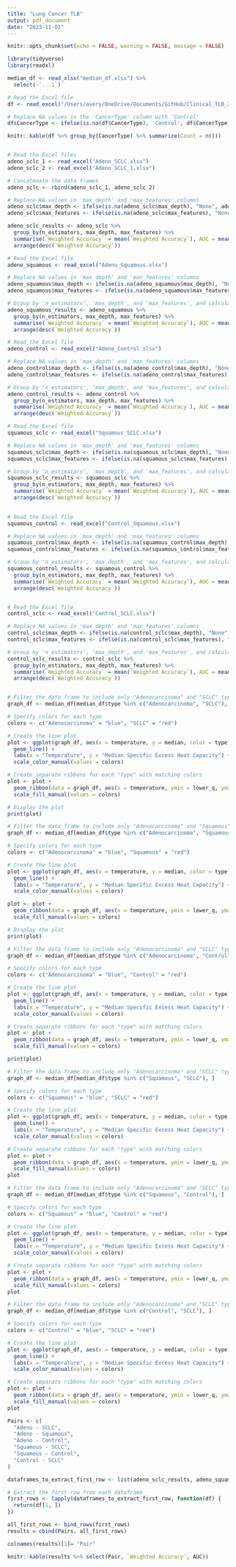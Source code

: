 ```yaml
---
title: "Lung Cancer TLB"
output: pdf_document
date: "2023-11-01"
---
```


```r
knitr::opts_chunk$set(echo = FALSE, warning = FALSE, message = FALSE)

library(tidyverse)
library(readxl)
```


```r
median_df <- read_xlsx("median_df.xlsx") %>% 
  select(-`...1`)


```

```r

# Read the Excel file
df <- read_excel("/Users/avery/OneDrive/Documents/GitHub/Clinical_TLB_2023-2024/lung_cancer_tlb.xlsx")

# Replace NA values in the 'CancerType' column with 'Control'
df$CancerType <- ifelse(is.na(df$CancerType), 'Control', df$CancerType)

knitr::kable(df %>% group_by(CancerType) %>% summarize(Count = n()))


# Read the Excel files
adeno_sclc_1 <- read_excel("Adeno_SCLC.xlsx")
adeno_sclc_2 <- read_excel("Adeno_SCLC_1.xlsx")

# Concatenate the data frames
adeno_sclc <- rbind(adeno_sclc_1, adeno_sclc_2)

# Replace NA values in 'max_depth' and 'max_features' columns
adeno_sclc$max_depth <- ifelse(is.na(adeno_sclc$max_depth), "None", adeno_sclc$max_depth)
adeno_sclc$max_features <- ifelse(is.na(adeno_sclc$max_features), "None", adeno_sclc$max_features)

adeno_sclc_results <- adeno_sclc %>%
  group_by(n_estimators, max_depth, max_features) %>%
  summarise(`Weighted Accuracy` = mean(`Weighted Accuracy`), AUC = mean(AUC)) %>% 
  arrange(desc(`Weighted Accuracy`))

# Read the Excel file
adeno_squamous <- read_excel("Adeno_Squamous.xlsx")

# Replace NA values in 'max_depth' and 'max_features' columns
adeno_squamous$max_depth <- ifelse(is.na(adeno_squamous$max_depth), "None", adeno_squamous$max_depth)
adeno_squamous$max_features <- ifelse(is.na(adeno_squamous$max_features), "None", adeno_squamous$max_features)

# Group by 'n_estimators', 'max_depth', and 'max_features', and calculate mean
adeno_squamous_results <- adeno_squamous %>%
  group_by(n_estimators, max_depth, max_features) %>%
  summarise(`Weighted Accuracy` = mean(`Weighted Accuracy`), AUC = mean(AUC)) %>% 
  arrange(desc(`Weighted Accuracy`))

# Read the Excel file
adeno_control <- read_excel("Adeno_Control.xlsx")

# Replace NA values in 'max_depth' and 'max_features' columns
adeno_control$max_depth <- ifelse(is.na(adeno_control$max_depth), "None", adeno_control$max_depth)
adeno_control$max_features <- ifelse(is.na(adeno_control$max_features), "None", adeno_control$max_features)

# Group by 'n_estimators', 'max_depth', and 'max_features', and calculate mean
adeno_control_results <- adeno_control %>%
  group_by(n_estimators, max_depth, max_features) %>%
  summarise(`Weighted Accuracy` = mean(`Weighted Accuracy`), AUC = mean(AUC)) %>% 
  arrange(desc(`Weighted Accuracy`))

# Read the Excel file
squamous_sclc <- read_excel("Squamous_SCLC.xlsx")

# Replace NA values in 'max_depth' and 'max_features' columns
squamous_sclc$max_depth <- ifelse(is.na(squamous_sclc$max_depth), "None", squamous_sclc$max_depth)
squamous_sclc$max_features <- ifelse(is.na(squamous_sclc$max_features), "None", squamous_sclc$max_features)

# Group by 'n_estimators', 'max_depth', and 'max_features', and calculate mean
squamous_sclc_results <- squamous_sclc %>%
  group_by(n_estimators, max_depth, max_features) %>%
  summarise(`Weighted Accuracy` = mean(`Weighted Accuracy`), AUC = mean(AUC)) %>% 
  arrange(desc(`Weighted Accuracy`))

          
# Read the Excel file
squamous_control <- read_excel("Control_Squamous.xlsx")

# Replace NA values in 'max_depth' and 'max_features' columns
squamous_control$max_depth <- ifelse(is.na(squamous_control$max_depth), "None", squamous_control$max_depth)
squamous_control$max_features <- ifelse(is.na(squamous_control$max_features), "None", squamous_control$max_features)

# Group by 'n_estimators', 'max_depth', and 'max_features', and calculate mean
squamous_control_results <- squamous_control %>%
  group_by(n_estimators, max_depth, max_features) %>%
  summarise(`Weighted Accuracy` = mean(`Weighted Accuracy`), AUC = mean(AUC)) %>% 
  arrange(desc(`Weighted Accuracy`))


# Read the Excel file
control_sclc <- read_excel("Control_SCLC.xlsx")

# Replace NA values in 'max_depth' and 'max_features' columns
control_sclc$max_depth <- ifelse(is.na(control_sclc$max_depth), "None", control_sclc$max_depth)
control_sclc$max_features <- ifelse(is.na(control_sclc$max_features), "None", control_sclc$max_features)

# Group by 'n_estimators', 'max_depth', and 'max_features', and calculate mean
control_sclc_results <- control_sclc %>%
  group_by(n_estimators, max_depth, max_features) %>%
  summarise(`Weighted Accuracy` = mean(`Weighted Accuracy`), AUC = mean(AUC)) %>% 
  arrange(desc(`Weighted Accuracy`))



```





```r
# Filter the data frame to include only "Adenocarcinoma" and "SCLC" types
graph_df <- median_df[median_df$type %in% c("Adenocarcinoma", "SCLC"), ]

# Specify colors for each type
colors <- c("Adenocarcinoma" = "blue", "SCLC" = "red")

# Create the line plot
plot <- ggplot(graph_df, aes(x = temperature, y = median, color = type)) +
  geom_line() +
  labs(x = "Temperature", y = "Median Specific Excess Heat Capacity") +
  scale_color_manual(values = colors)

# Create separate ribbons for each "type" with matching colors
plot <- plot +
  geom_ribbon(data = graph_df, aes(x = temperature, ymin = lower_q, ymax = upper_q, fill = type), alpha = 0.3) +
  scale_fill_manual(values = colors)

# Display the plot
print(plot)

```


```r


# Filter the data frame to include only "Adenocarcinoma" and "Squamous" types
graph_df <- median_df[median_df$type %in% c("Adenocarcinoma", "Squamous"), ]

# Specify colors for each type
colors <- c("Adenocarcinoma" = "blue", "Squamous" = "red")

# Create the line plot
plot <- ggplot(graph_df, aes(x = temperature, y = median, color = type)) +
  geom_line() +
  labs(x = "Temperature", y = "Median Specific Excess Heat Capacity") +
  scale_color_manual(values = colors)

plot <- plot +
  geom_ribbon(data = graph_df, aes(x = temperature, ymin = lower_q, ymax = upper_q, fill = type), alpha = 0.3) +
  scale_fill_manual(values = colors)

# Display the plot
print(plot)

```

```r
# Filter the data frame to include only "Adenocarcinoma" and "SCLC" types
graph_df <- median_df[median_df$type %in% c("Adenocarcinoma", "Control"), ]

# Specify colors for each type
colors <- c("Adenocarcinoma" = "blue", "Control" = "red")

# Create the line plot
plot <- ggplot(graph_df, aes(x = temperature, y = median, color = type)) +
  geom_line() +
  labs(x = "Temperature", y = "Median Specific Excess Heat Capacity") +
  scale_color_manual(values = colors)

# Create separate ribbons for each "type" with matching colors
plot <- plot +
  geom_ribbon(data = graph_df, aes(x = temperature, ymin = lower_q, ymax = upper_q, fill = type), alpha = 0.3) +
  scale_fill_manual(values = colors)

print(plot)
```


```r
# Filter the data frame to include only "Adenocarcinoma" and "SCLC" types
graph_df <- median_df[median_df$type %in% c("Squamous", "SCLC"), ]

# Specify colors for each type
colors <- c("Squamous" = "blue", "SCLC" = "red")

# Create the line plot
plot <- ggplot(graph_df, aes(x = temperature, y = median, color = type)) +
  geom_line() +
  labs(x = "Temperature", y = "Median Specific Excess Heat Capacity") +
  scale_color_manual(values = colors)

# Create separate ribbons for each "type" with matching colors
plot <- plot +
  geom_ribbon(data = graph_df, aes(x = temperature, ymin = lower_q, ymax = upper_q, fill = type), alpha = 0.3) +
  scale_fill_manual(values = colors)
plot
```





```r
# Filter the data frame to include only "Adenocarcinoma" and "SCLC" types
graph_df <- median_df[median_df$type %in% c("Squamous", "Control"), ]

# Specify colors for each type
colors <- c("Squamous" = "blue", "Control" = "red")

# Create the line plot
plot <- ggplot(graph_df, aes(x = temperature, y = median, color = type)) +
  geom_line() +
  labs(x = "Temperature", y = "Median Specific Excess Heat Capacity") +
  scale_color_manual(values = colors)

# Create separate ribbons for each "type" with matching colors
plot <- plot +
  geom_ribbon(data = graph_df, aes(x = temperature, ymin = lower_q, ymax = upper_q, fill = type), alpha = 0.3) +
  scale_fill_manual(values = colors)
plot
```




```r
# Filter the data frame to include only "Adenocarcinoma" and "SCLC" types
graph_df <- median_df[median_df$type %in% c("Control", "SCLC"), ]

# Specify colors for each type
colors <- c("Control" = "blue", "SCLC" = "red")

# Create the line plot
plot <- ggplot(graph_df, aes(x = temperature, y = median, color = type)) +
  geom_line() +
  labs(x = "Temperature", y = "Median Specific Excess Heat Capacity") +
  scale_color_manual(values = colors)

# Create separate ribbons for each "type" with matching colors
plot <- plot +
  geom_ribbon(data = graph_df, aes(x = temperature, ymin = lower_q, ymax = upper_q, fill = type), alpha = 0.3) +
  scale_fill_manual(values = colors)
plot
```





```r
Pairs <- c(
  "Adeno - SCLC",
  "Adeno - Squamous",
  "Adeno - Control",
  "Squamous - SCLC",
  "Squamous - Control",
  "Control - SCLC"
)

```


```r
dataframes_to_extract_first_row <- list(adeno_sclc_results, adeno_squamous_results, adeno_control_results, squamous_sclc_results, squamous_control_results, control_sclc_results)

# Extract the first row from each dataframe
first_rows <- lapply(dataframes_to_extract_first_row, function(df) {
  return(df[1, ])
})

all_first_rows <- bind_rows(first_rows)
results = cbind(Pairs, all_first_rows)

colnames(results)[1]= "Pair"

```

\newpage

```R
knitr::kable(results %>% select(Pair, `Weighted Accuracy`, AUC))
```



